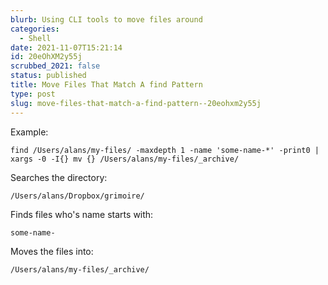 ```yaml
---
blurb: Using CLI tools to move files around
categories:
  - Shell
date: 2021-11-07T15:21:14
id: 20eOhXM2y55j
scrubbed_2021: false
status: published
title: Move Files That Match A find Pattern
type: post
slug: move-files-that-match-a-find-pattern--20eohxm2y55j
---
```


Example:

```
find /Users/alans/my-files/ -maxdepth 1 -name 'some-name-*' -print0 | xargs -0 -I{} mv {} /Users/alans/my-files/_archive/
```

Searches the directory:
    
    /Users/alans/Dropbox/grimoire/

Finds files who's name starts with:

    some-name-

Moves the files into:

    /Users/alans/my-files/_archive/